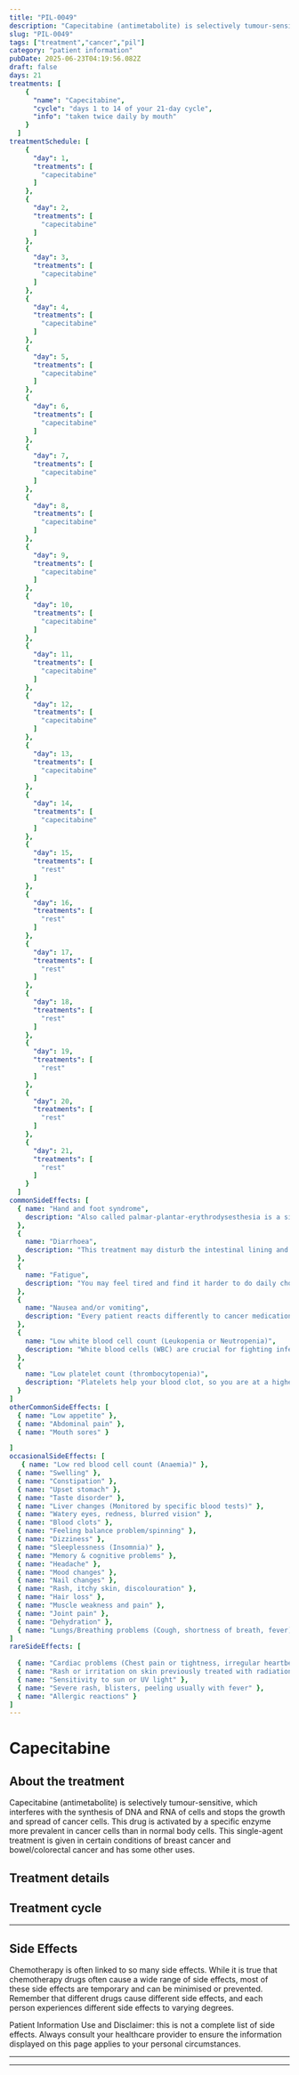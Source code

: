 ```yaml
---
title: "PIL-0049"
description: "Capecitabine (antimetabolite) is selectively tumour-sensitive, which interferes with the synthesis of DNA and RNA of cells and stops the growth and spread of cancer cells. This drug is activated by a specific enzyme more prevalent in cancer cells than in normal body cells. This single-agent treatment is given in certain conditions of breast cancer and bowel/colorectal cancer and has some other uses."
slug: "PIL-0049"
tags: ["treatment","cancer","pil"]
category: "patient information"
pubDate: 2025-06-23T04:19:56.082Z
draft: false
days: 21
treatments: [
    {
      "name": "Capecitabine",
      "cycle": "days 1 to 14 of your 21-day cycle",
      "info": "taken twice daily by mouth"
    }
  ]
treatmentSchedule: [
    {
      "day": 1,
      "treatments": [
        "capecitabine"
      ]
    },
    {
      "day": 2,
      "treatments": [
        "capecitabine"
      ]
    },
    {
      "day": 3,
      "treatments": [
        "capecitabine"
      ]
    },
    {
      "day": 4,
      "treatments": [
        "capecitabine"
      ]
    },
    {
      "day": 5,
      "treatments": [
        "capecitabine"
      ]
    },
    {
      "day": 6,
      "treatments": [
        "capecitabine"
      ]
    },
    {
      "day": 7,
      "treatments": [
        "capecitabine"
      ]
    },
    {
      "day": 8,
      "treatments": [
        "capecitabine"
      ]
    },
    {
      "day": 9,
      "treatments": [
        "capecitabine"
      ]
    },
    {
      "day": 10,
      "treatments": [
        "capecitabine"
      ]
    },
    {
      "day": 11,
      "treatments": [
        "capecitabine"
      ]
    },
    {
      "day": 12,
      "treatments": [
        "capecitabine"
      ]
    },
    {
      "day": 13,
      "treatments": [
        "capecitabine"
      ]
    },
    {
      "day": 14,
      "treatments": [
        "capecitabine"
      ]
    },
    {
      "day": 15,
      "treatments": [
        "rest"
      ]
    },
    {
      "day": 16,
      "treatments": [
        "rest"
      ]
    },
    {
      "day": 17,
      "treatments": [
        "rest"
      ]
    },
    {
      "day": 18,
      "treatments": [
        "rest"
      ]
    },
    {
      "day": 19,
      "treatments": [
        "rest"
      ]
    },
    {
      "day": 20,
      "treatments": [
        "rest"
      ]
    },
    {
      "day": 21,
      "treatments": [
        "rest"
      ]
    }
  ]
commonSideEffects: [
  { name: "Hand and foot syndrome",
    description: "Also called palmar-plantar-erythrodysesthesia is a side effect of some chemotherapy drugs that can cause redness, swelling and blistering on the palms of the hands and soles of the feet."
  },
  {
    name: "Diarrhoea",
    description: "This treatment may disturb the intestinal lining and cause loose, watery, and more frequent stools than usual. Certain medications have a higher chance of causing diarrhoea."
  },
  {
    name: "Fatigue",
    description: "You may feel tired and find it harder to do daily chores/activities that you usually do or want to do. It may be physical, emotional and mental exhaustion."
  },
  {
    name: "Nausea and/or vomiting",
    description: "Every patient reacts differently to cancer medication. Many people feel nauseous, and some also experience vomiting. Nausea and vomiting can be managed or reduced with medication."
  },
  {
    name: "Low white blood cell count (Leukopenia or Neutropenia)",
    description: "White blood cells (WBC) are crucial for fighting infection. While receiving treatment, your WBC count can drop, putting you at a higher risk of disease."
  },
  {
    name: "Low platelet count (thrombocytopenia)",
    description: "Platelets help your blood clot, so you are at a higher risk of bleeding when your platelet count decreases. Let your oncology care team know if you have any excess bruising or bleeding, including nose bleeds, sore gums or blood in your urine or stool."
  }
]
otherCommonSideEffects: [
  { name: "Low appetite" },
  { name: "Abdominal pain" },
  { name: "Mouth sores" }

]
occasionalSideEffects: [
   { name: "Low red blood cell count (Anaemia)" },
  { name: "Swelling" },
  { name: "Constipation" },
  { name: "Upset stomach" },
  { name: "Taste disorder" },
  { name: "Liver changes (Monitored by specific blood tests)" },
  { name: "Watery eyes, redness, blurred vision" },
  { name: "Blood clots" },
  { name: "Feeling balance problem/spinning" },
  { name: "Dizziness" },
  { name: "Sleeplessness (Insomnia)" },
  { name: "Memory & cognitive problems" },
  { name: "Headache" },
  { name: "Mood changes" },
  { name: "Nail changes" },
  { name: "Rash, itchy skin, discolouration" },
  { name: "Hair loss" },
  { name: "Muscle weakness and pain" },
  { name: "Joint pain" },
  { name: "Dehydration" },
  { name: "Lungs/Breathing problems (Cough, shortness of breath, fever)" },
]
rareSideEffects: [
 
  { name: "Cardiac problems (Chest pain or tightness, irregular heartbeat or blood pressure changes, shortness of breath)" },
  { name: "Rash or irritation on skin previously treated with radiation" },
  { name: "Sensitivity to sun or UV light" },
  { name: "Severe rash, blisters, peeling usually with fever" },
  { name: "Allergic reactions" }
]
---
```



# Capecitabine

## About the treatment

Capecitabine (antimetabolite) is selectively tumour-sensitive, which interferes with the synthesis of DNA and RNA of cells and stops the growth and spread of cancer cells. This drug is activated by a specific enzyme more prevalent in cancer cells than in normal body cells. This single-agent treatment is given in certain conditions of breast cancer and bowel/colorectal cancer and has some other uses.

## Treatment details

<LegendGrid treatments={treatments} />

## Treatment cycle

<TreatmentCycleGrid treatmentSchedule={treatmentSchedule} />

<hr class="py-0 border-t-[0.5px] border-gray-500" />

## Side Effects

Chemotherapy is often linked to so many side effects. While it is true that chemotherapy drugs often cause a wide range of side effects, most of these side effects are temporary and can be minimised or prevented. Remember that different drugs cause different side effects, and each person experiences different side effects to varying degrees.

<CommonSideEffects commonSideEffects={commonSideEffects} />
<OtherCommonSideEffects otherCommonSideEffects={otherCommonSideEffects} />
<OccasionalSideEffects occasionalSideEffects={occasionalSideEffects} />
<RareSideEffects rareSideEffects={rareSideEffects} />
<p>
  <span class="font-bold">Patient Information Use and Disclaimer:</span> this is
  not a complete list of side effects. Always consult your healthcare provider
  to ensure the information displayed on this page applies to your personal
  circumstances.
</p>
<hr class="py-0 border-t-[0.5px] border-gray-500" />

<SafeHandlingAccordion />
<GeneralPrecautionsAccordion />
<LifestyleSafetyAccordion />

<hr class="py-0 border-t-[0.5px] border-gray-500" />

<HealthcareTeamContact />
